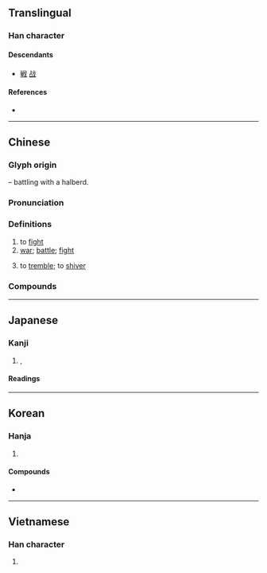 {{also|戦|战}}
{{character info}}
==Translingual==
{{Han simplified forms|戰|戦|战}}

===Han character===
{{Han char|rn=62|rad=戈|as=12|sn=16|four=63550|canj=RJI|ids=⿰單戈}}

====Descendants====
* [[戦]] [[战]]

====References====
* {{Han ref|kx=0414.110|dkj=11667|dj=0757.120|hdz=21412.120|uh=6230|ud=25136|bh=BED4|bd=48852}}

----

==Chinese==
{{zh-forms|s=战|alt=𢧐}}

===Glyph origin===
{{Han etym}}
{{Han compound|單|戈|c1=p|c2=s|t2=halberd|ls=psc}} – battling with a halberd.

===Pronunciation===
{{zh-pron
|m=zhàn
|m-s=
|c=zin3
|c-t=
|g=
|h=pfs=chan
|j=
|mb=ci̿ng
|md=chiéng/ciéng
|md_note=chiéng - vernacular (“to fight”); ciéng - literary
|mn=chiàn
|mn-t=ziang3/ziêng3
|mn-t_note=ziang3 - Shantou; ziêng3 - Chaozhou
|w=2tsoe
|x=
|mc=y
|oc=y
|cat=v,n
}}

===Definitions===
{{zh-hanzi}}

# to [[fight]]
# [[war]]; [[battle]]; [[fight]]
#: {{zh-x|永 戰|eternal war}}
#: {{zh-x|永 戰|eternal war|C-GZ}}
# to [[tremble]]; to [[shiver]]

===Compounds===
{{zh-der|戰敗|戰報|戰備|戰表|戰場|戰車|戰塵|戰船|戰刀|戰地|戰抖|戰鬥|戰鬥機|戰鬥艦|戰鬥力|戰鬥片|戰鬥員|戰端|戰法|戰犯|戰俘|戰歌|戰功|戰鼓|戰國|戰果|戰壕|戰後|戰火|戰禍|戰機|戰績|戰艦|戰將|戰兢兢|戰局|戰具|戰況|戰利品|戰例|戰慄|戰列艦|戰亂|戰略|戰略物資|戰馬|戰幕|戰評|戰前|戰情|戰區|戰勝|戰時|戰士|戰事|戰書|戰術|戰天鬥地|戰天無勝|戰線|戰役|戰鷹|戰友|戰雲|戰戰兢兢|戰陣|戰爭|戰爭販子|一戰而霸|三戰三北|下戰書|不戰而勝|不戰而潰|不戰而破|且戰且走|世界大戰|並肩作戰|中法戰爭|主戰|亂戰|二次大戰|交戰|交戰國|交戰團體|人海戰術|人自為戰|代理戰爭|以戰去戰|以戰止戰|以戰養戰|以阿戰爭|伊科戰爭|休戰|作戰|侏儒觀戰|停戰|停戰協定|備戰|傳統戰爭|充員戰士|先遣作戰|免戰牌|內戰|全民作戰|全面戰爭|兩伊戰爭|兩棲作戰|八年抗戰|冷戰|出戰|初戰|前哨戰|力戰|助戰|化學戰|化學戰劑|北方戰爭|南北戰爭|南征北戰|即墨之戰|原子戰爭|厭戰|參戰|反戰|各自為戰|合戰|咳歌打戰|商戰|善戰|噤戰|四戰之國|四戰之地|回教聖戰|多空交戰|夜戰|大戰|大戰略|大戰詩|天人交戰|奮戰|好戰|孤軍作戰|孤軍奮戰|宗教戰爭|官渡之戰|宣戰|宣戰書|寒戰|實戰|屢戰屢勝|屢戰屢敗|屢敗屢戰|巷戰|布匿戰爭|常規戰爭|序戰|征戰|心寒膽戰|心慌膽戰|心戰|心理戰|心驚肉戰|心驚膽戰|忘戰必危|忘戰者危|思想戰|急戰|惡戰|愈戰愈勇|應戰|戀戰|戰不旋踵|戰備跑道|戰兢|戰力|戰功彪炳|戰勝國|戰史|戰國七雄|戰國時代|戰國策|戰地政務|戰地春夢|戰地通訊|戰地鐘聲|戰守|戰心|戰戰惶惶|戰戰慄慄|戰戰搖搖|戰敗國|戰格|戰無不克|戰無不勝|戰爭片|戰犯法庭|戰略思想|戰略計畫|戰略轟炸|戰神|戰禍連年|戰糧|戰索索|戰色|戰袍|戰裙|戰雲密布|戰雲濃密|戰鬥人員|打冷戰|打寒戰|打戰|打牙戰|打雪戰|抗戰|抗戰勝利|抗戰夫人|抗戰歌曲|抗日戰爭|拇戰|拉鋸戰|持久戰|挑戰|挑戰書|挑燈夜戰|接戰|掿戰|搏戰|搖戰|搦戰|擴張戰果|攻勢作戰|攻城野戰|攻堅戰|攻戰|政治作戰|政治戰|教戰守策|敵後作戰|方城之戰|日俄戰爭|明恥教戰|星戰計畫|星際大戰|普奧戰爭|普法戰爭|曹劌論戰|會戰|有形戰力|有征無戰|有限戰爭|核子戰爭|核子戰略|棋戰|槍戰|歐戰|止戰|死戰|殊死戰|殲滅戰|每戰必勝|每戰皆北|水戰|求戰|汴水之戰|決一死戰|決戰|泓水之戰|波希戰爭|浴血奮戰|海戰|消耗戰|涿鹿之戰|淝水之戰|淞滬之戰|混戰|游擊戰|激戰|炮戰|無血戰爭|無限戰爭|熱戰|爭戰|爭霸戰|牧野之戰|特種作戰|班美之戰|生物戰|甲午戰爭|甲級戰犯|登陸作戰|白刃戰|白戰|百年戰爭|百戰不殆|百戰功高|百戰百勝|百戰雄師|直奉戰爭|直皖戰爭|督戰|短兵接戰|神經戰|空戰|空降作戰|筆戰|累戰|統一戰線|統戰|緒戰|總體戰|罵戰|罷戰|義戰|聖戰|聯合作戰|聯合戰線|肉搏戰|股戰|背城一戰|背水一戰|脣槍舌戰|膽戰|膽戰心寒|膽戰心搖|膽戰心驚|舌戰|苦戰|英勇善戰|茗戰|薔薇戰爭|血戰|觀戰|諒山之戰|論戰|護法戰爭|賭戰|赤壁之戰|越戰|身經百戰|車輪大戰|車輪戰|軍事戰略|軟戰|轉戰|轉戰千里|轉進作戰|農戰|迎戰|速戰速決|連戰皆捷|遭遇戰|選戰|選舉戰|邲之戰|郾城之戰|酣戰|野戰|野戰射擊|野戰裝備|野戰軍|野戰醫院|金門炮戰|鉅鹿之戰|鏖戰|長平之戰|長沙會戰|閃電戰|開戰|間諜戰|防禦戰|陸戰|陸戰隊|雀戰|霹靂戰|非戰公約|革命戰爭|韓戰|首戰|馬掙力戰|馬面戰棚|驕戰|鴉片戰爭|龍戰|龍戰虎爭|龍爭虎戰|戰戰|兢兢戰戰|戰惶|挑戰者深淵|人民戰爭|不戰而屈人之兵|價格戰}}

----

==Japanese==
{{ja-kanji forms|戦|戰}}

===Kanji===
{{ja-kanji|grade=|rs=戈12|shin=戦}}

# {{l|en|fighting}}, {{l|en|battle}}

====Readings====
{{ja-readings
|goon=せん
|kanon=せん
|kun=いくさ-, たたか-い<たたか-ひ, たたか-う<たたか-ふ, おのの-き<をのの-き, おのの-く<をのの-く, そよ-ぎ, そよ-ぐ, そよ-がす, わなな-く
}}

----

==Korean==

===Hanja===
{{ko-hanja|[[싸우다|싸울]]|전}}

# {{hanja form of|전|[[fight]]}}

====Compounds====
* {{ko-l|전쟁|[[war]]|戰爭}}

----

==Vietnamese==

===Han character===
{{vi-hantu|[[chiến]]|rs=戈12}}

# {{rfdef|vi|sort=戈12}}
